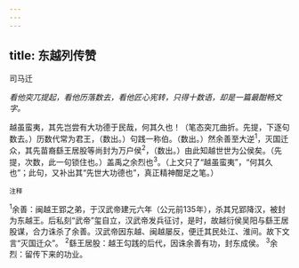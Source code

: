 ```yaml
---
---
---
```

title: 东越列传赞
---



司马迁

*看他突兀提起，看他历落数去，看他匠心宪转，只得十数语，却是一篇最酣畅文字。*

越虽蛮夷，其先岂尝有大功德于民哉，何其久也！（笔态突兀曲折。先提，下逐句数去。）历数代常为君王，（数出。）句践一称伯。（数出。）然余善至大逆<sup>1</sup>，灭国迁众，其先苗裔繇王居股等尚封为万户侯<sup>2</sup>，（数出。）由此知越世世为公侯矣。（先提，次数，此一句锁住也。）盖禹之余烈也<sup>3</sup>。（上文只了“越虽蛮夷”，“何其久也”；此句，又补出其“先世大功德也”，真正精神酣足之笔。）

<sup>注释</sup>

<sup>1</sup>余善：闽越王郢之弟，于汉武帝建元六年（公元前135年），杀其兄郢降汉，被封为东越王。后私刻“武帝”玺自立，汉武帝发兵征讨，是时，故越衍侯吴阳与繇王居股谋，合力诛杀了余善。汉武帝因东越、闽越屡反，便迁其民处江、淮间。故下文言“灭国迁众”。
<sup>2</sup>繇王居股：越王勾践的后代，因诛余善有功，封东成侯。
<sup>3</sup>余烈：留传下来的功业。